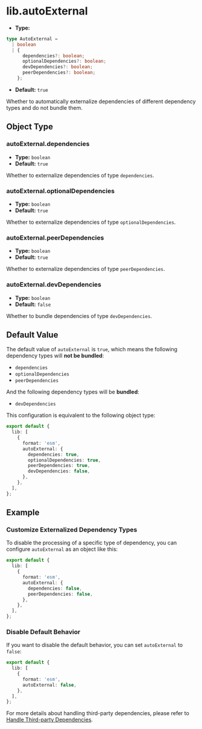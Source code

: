 # lib.autoExternal

- **Type:**

```ts
type AutoExternal =
  | boolean
  | {
      dependencies?: boolean;
      optionalDependencies?: boolean;
      devDependencies?: boolean;
      peerDependencies?: boolean;
    };
```

- **Default:** `true`

Whether to automatically externalize dependencies of different dependency types and do not bundle them.

## Object Type

### autoExternal.dependencies

- **Type:** `boolean`
- **Default:** `true`

Whether to externalize dependencies of type `dependencies`.

### autoExternal.optionalDependencies

- **Type:** `boolean`
- **Default:** `true`

Whether to externalize dependencies of type `optionalDependencies`.

### autoExternal.peerDependencies

- **Type:** `boolean`
- **Default:** `true`

Whether to externalize dependencies of type `peerDependencies`.

### autoExternal.devDependencies

- **Type:** `boolean`
- **Default:** `false`

Whether to bundle dependencies of type `devDependencies`.

## Default Value

The default value of `autoExternal` is `true`, which means the following dependency types will **not be bundled**:

- `dependencies`
- `optionalDependencies`
- `peerDependencies`

And the following dependency types will be **bundled**:

- `devDependencies`

This configuration is equivalent to the following object type:

```ts
export default {
  lib: [
    {
      format: 'esm',
      autoExternal: {
        dependencies: true,
        optionalDependencies: true,
        peerDependencies: true,
        devDependencies: false,
      },
    },
  ],
};
```

## Example

### Customize Externalized Dependency Types

To disable the processing of a specific type of dependency, you can configure `autoExternal` as an object like this:

```ts title="rslib.config.ts"
export default {
  lib: [
    {
      format: 'esm',
      autoExternal: {
        dependencies: false,
        peerDependencies: false,
      },
    },
  ],
};
```

### Disable Default Behavior

If you want to disable the default behavior, you can set `autoExternal` to `false`:

```ts title="rslib.config.ts"
export default {
  lib: [
    {
      format: 'esm',
      autoExternal: false,
    },
  ],
};
```

For more details about handling third-party dependencies, please refer to [Handle Third-party Dependencies](/guide/advanced/third-party-deps).
